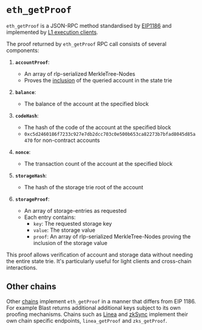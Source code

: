# `eth_getProof`

`eth_getProof` is a JSON-RPC method standardised by [EIP1186](https://eips.ethereum.org/EIPS/eip-1186) and implemented by [L1 execution clients](https://ethereum.org/en/developers/docs/nodes-and-clients/#execution-clients).

The proof returned by `eth_getProof` RPC call consists of several components:

1. **`accountProof`**: 
   - An array of rlp-serialized MerkleTree-Nodes
   - Proves the [inclusion](/fundamentals/what-is-an-inclusion-proof) of the queried account in the state trie

2. **`balance`**: 
   - The balance of the account at the specified block

3. **`codeHash`**: 
   - The hash of the code of the account at the specified block
   - `0xc5d2460186f7233c927e7db2dcc703c0e500b653ca82273b7bfad8045d85a470` for non-contract accounts

4. **`nonce`**: 
   - The transaction count of the account at the specified block

5. **`storageHash`**: 
   - The hash of the storage trie root of the account

6. **`storageProof`**: 
   - An array of storage-entries as requested
   - Each entry contains:
     - `key`: The requested storage key
     - `value`: The storage value
     - `proof`: An array of rlp-serialized MerkleTree-Nodes proving the inclusion of the storage value

This proof allows verification of account and storage data without needing the entire state trie. It's particularly useful for light clients and cross-chain interactions.

## Other chains

Other [chains](/chains) implement `eth_getProof` in a manner that differs from EIP 1186. For example Blast returns additional additional keys subject to its own proofing mechanisms.
Chains such as [Linea](/chains/linea) and [zkSync](/chains/zkSync) implement their own chain specific endpoints, `linea_getProof` and `zks_getProof`.
